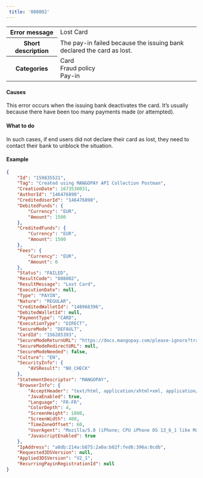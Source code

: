 ---  
 title: '008002'  
---  
  
<table>
    <tbody>
        <tr>
            <th class="header"><strong>Error message</strong></th>
            <td class="table-content">Lost Card</td>
        </tr>
        <tr>
            <th class="header"><strong>Short description</strong></th>
            <td class="table-content">The pay-in failed because the issuing bank declared the card as lost.</td>
        </tr>
        <tr>
            <th class="header"><strong>Categories</strong></th>
            <td class="table-content">  
<div class="label">Card</div>  
<div class="label">Fraud policy</div>  
<div class="label">Pay-in</div>
</td>
        </tr>
    </tbody>
</table>  

#### Causes  

This error occurs when the issuing bank deactivates the card. It’s usually because there have been too many payments made (or attempted).  

#### What to do  

In such cases, if end users did not declare their card as lost, they need to contact their bank to unblock the situation.  

#### Example  
```json API Response
{
    "Id": "159835521",
    "Tag": "Created using MANGOPAY API Collection Postman",
    "CreationDate": 1673530031,
    "AuthorId": "146476890",
    "CreditedUserId": "146476890",
    "DebitedFunds": {
        "Currency": "EUR",
        "Amount": 1500
    },
    "CreditedFunds": {
        "Currency": "EUR",
        "Amount": 1500
    },
    "Fees": {
        "Currency": "EUR",
        "Amount": 0
    },
    "Status": "FAILED",
    "ResultCode": "008002",
    "ResultMessage": "Lost Card",
    "ExecutionDate": null,
    "Type": "PAYIN",
    "Nature": "REGULAR",
    "CreditedWalletId": "148968396",
    "DebitedWalletId": null,
    "PaymentType": "CARD",
    "ExecutionType": "DIRECT",
    "SecureMode": "DEFAULT",
    "CardId": "156285393",
    "SecureModeReturnURL": "https://docs.mangopay.com/please-ignore?transactionId=159835521",
    "SecureModeRedirectURL": null,
    "SecureModeNeeded": false,
    "Culture": "EN",
    "SecurityInfo": {
        "AVSResult": "NO_CHECK"
    },
    "StatementDescriptor": "MANGOPAY",
    "BrowserInfo": {
        "AcceptHeader": "text/html, application/xhtml+xml, application/xml;q=0.9, /;q=0.8",
        "JavaEnabled": true,
        "Language": "FR-FR",
        "ColorDepth": 4,
        "ScreenHeight": 1800,
        "ScreenWidth": 400,
        "TimeZoneOffset": 60,
        "UserAgent": "Mozilla/5.0 (iPhone; CPU iPhone OS 13_6_1 like Mac OS X) AppleWebKit/605.1.15 (KHTML, like Gecko) Mobile/15E148",
        "JavascriptEnabled": true
    },
    "IpAddress": "a8db:214a:b875:2a0a:b02f:fed6:396a:0cdb",
    "Requested3DSVersion": null,
    "Applied3DSVersion": "V2_1",
    "RecurringPayinRegistrationId": null
}
```